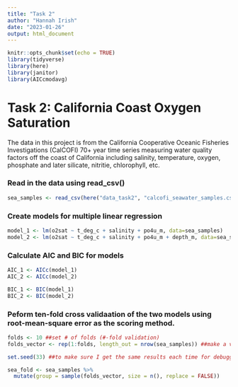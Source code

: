 ```yaml
---
title: "Task 2"
author: "Hannah Irish"
date: "2023-01-26"
output: html_document
---
```


```r
knitr::opts_chunk$set(echo = TRUE)
library(tidyverse)
library(here)
library(janitor)
library(AICcmodavg)
```


# **Task 2: California Coast Oxygen Saturation**

The data in this project is from the California Cooperative Oceanic Fisheries Investigations (CalCOFI) 70+ year time series measuring water quality factors off the coast of California including salinity, temperature, oxygen, phosphate and later silicate, nitritie, chlorophyll, etc.


### Read in the data using read_csv()
```r
sea_samples <- read_csv(here("data_task2", "calcofi_seawater_samples.csv"))
```

### Create models for multiple linear regression
```r
model_1 <- lm(o2sat ~ t_deg_c + salinity + po4u_m, data=sea_samples)
model_2 <- lm(o2sat ~ t_deg_c + salinity + po4u_m + depth_m, data=sea_samples)
```

### Calculate AIC and BIC for models
```r
AIC_1 <- AICc(model_1)
AIC_2 <- AICc(model_2)

BIC_1 <- BIC(model_1)
BIC_2 <- BIC(model_2)

```


### Peform ten-fold cross validaation of the two models using root-mean-square error as the scoring method.

```r
folds <- 10 ##set # of folds (#-fold validation)
folds_vector <- rep(1:folds, length_out = nrow(sea_samples)) ##make a vector of 1 to the # of rows you have

set.seed(33) ##to make sure I get the same results each time for debugging

sea_fold <- sea_samples %>%
  mutate(group = sample(folds_vector, size = n(), replace = FALSE))
```









